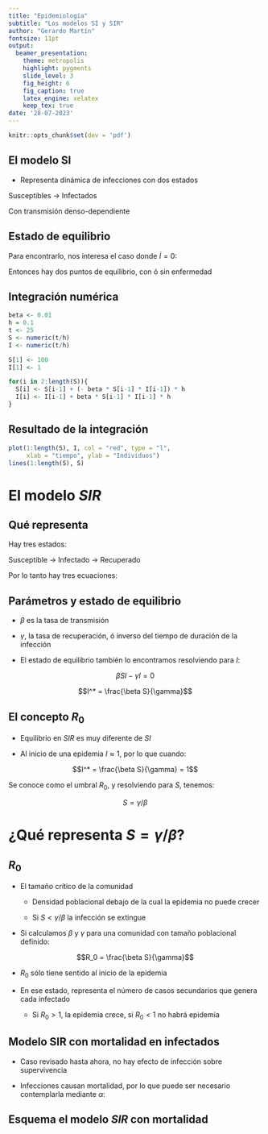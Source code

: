 ```yaml
---
title: "Epidemiología" 
subtitle: "Los modelos SI y SIR"
author: "Gerardo Martín"
fontsize: 11pt
output: 
  beamer_presentation:
    theme: metropolis
    highlight: pygments
    slide_level: 3
    fig_height: 6
    fig_caption: true
    latex_engine: xelatex
    keep_tex: true
date: '28-07-2023'
---
```


```r
knitr::opts_chunk$set(dev = 'pdf')
```

## El modelo SI

- Representa dinámica de infecciones con dos estados

Susceptibles $\rightarrow$ Infectados

\begin{align}
\frac{dS}{dt} &= -\beta SI \\
\frac{dI}{dt} &= \beta SI
\end{align}

Con transmisión denso-dependiente

## Estado de equilibrio

Para encontrarlo, nos interesa el caso donde $\dot{I} = 0$:

\begin{align}
\frac{dI}{dt} &= 0 \therefore \beta SI = 0\\
I^* = 0; & S^* = 0
\end{align}

Entonces hay dos puntos de equilibrio, con ó sin enfermedad

## Integración numérica

```r
beta <- 0.01
h = 0.1
t <- 25
S <- numeric(t/h)
I <- numeric(t/h)

S[1] <- 100
I[1] <- 1

for(i in 2:length(S)){
  S[i] <- S[i-1] + (- beta * S[i-1] * I[i-1]) * h
  I[i] <- I[i-1] + beta * S[i-1] * I[i-1] * h
}
```

## Resultado de la integración

```r
plot(1:length(S), I, col = "red", type = "l",
     xlab = "tiempo", ylab = "Individuos")
lines(1:length(S), S)
```

# El modelo $SIR$

## Qué representa

Hay tres estados:

Susceptible $\rightarrow$ Infectado $\rightarrow$ Recuperado

Por lo tanto hay tres ecuaciones:

\begin{align}
\frac{dS}{dt} &= -\beta SI \\
\frac{dI}{dt} &= \beta SI - \gamma I \\
\frac{dR}{dt} &= \gamma I
\end{align}

## Parámetros y estado de equilibrio

- $\beta$ es la tasa de transmisión

- $\gamma$, la tasa de recuperación, ó inverso del tiempo de duración de la infección

- El estado de equilibrio también lo encontramos resolviendo para $I$:

$$\beta SI - \gamma I = 0$$

$$I^* = \frac{\beta S}{\gamma}$$

## El concepto $R_0$

- Equilibrio en $SIR$ es muy diferente de $SI$

- Al inicio de una epidemia $I \approx 1$, por lo que cuando:

$$I^* = \frac{\beta S}{\gamma} = 1$$

Se conoce como el umbral $R_0$, y resolviendo para $S$, tenemos:

$$S = \gamma/\beta$$

# ¿Qué representa $S = \gamma/\beta$?

## $R_0$

- El tamaño crítico de la comunidad

    - Densidad poblacional debajo de la cual la epidemia no puede crecer
    
    - Si $S < \gamma / \beta$ la infección se extingue
    
- Si calculamos $\beta$ y $\gamma$ para una comunidad con tamaño poblacional definido:

$$R_0 = \frac{\beta S}{\gamma}$$

- $R_0$ sólo tiene sentido al inicio de la epidemia

- En ese estado, representa el número de casos secundarios que genera cada infectado

    - Si $R_0 > 1$, la epidemia crece, si $R_0 < 1$ no habrá epidemia
    
## Modelo SIR con mortalidad en infectados

- Caso revisado hasta ahora, no hay efecto de infección sobre supervivencia

- Infecciones causan mortalidad, por lo que puede ser necesario contemplarla mediante $\alpha$:

\begin{align}
\frac{dS}{dt} &= -\beta SI \\
\frac{dI}{dt} &= \beta SI - (\gamma + \alpha) I \\
\frac{dR}{dt} &= \gamma I
\end{align}

## Esquema el modelo $SIR$ con mortalidad


